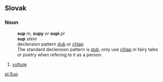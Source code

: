 == Slovak ==
=== Noun ===
:'''sup''' ''m'', '''supy''' ''or'' '''supi''' ''pl''
:'''sup''' ''stem''
:declension pattern [[Slovak declension pattern dub|dub]] or [[Slovak declension pattern chlap|chlap]]
:The standard declension pattern is [[Slovak declension pattern dub|dub]], only use [[Slovak declension pattern chlap|chlap]] in fairy tales or poetry when refering to it as a person.
#[[vulture]]

[[pl:Sup]]
